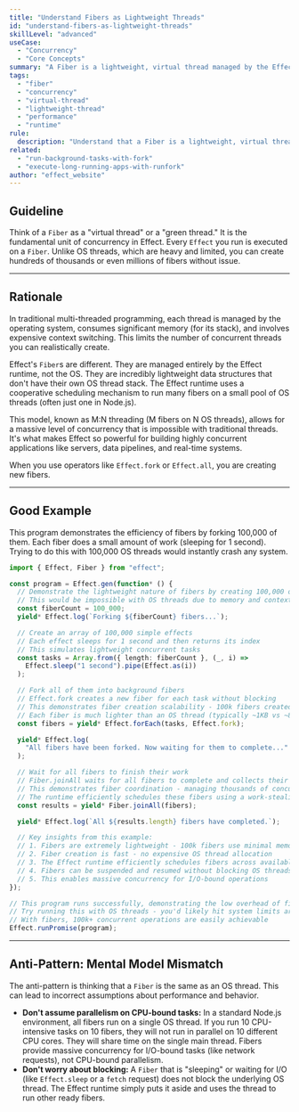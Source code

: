 ```yaml
---
title: "Understand Fibers as Lightweight Threads"
id: "understand-fibers-as-lightweight-threads"
skillLevel: "advanced"
useCase:
  - "Concurrency"
  - "Core Concepts"
summary: "A Fiber is a lightweight, virtual thread managed by the Effect runtime, enabling massive concurrency on a single OS thread without the overhead of traditional threading."
tags:
  - "fiber"
  - "concurrency"
  - "virtual-thread"
  - "lightweight-thread"
  - "performance"
  - "runtime"
rule:
  description: "Understand that a Fiber is a lightweight, virtual thread managed by the Effect runtime for massive concurrency."
related:
  - "run-background-tasks-with-fork"
  - "execute-long-running-apps-with-runfork"
author: "effect_website"
---
```


## Guideline

Think of a `Fiber` as a "virtual thread" or a "green thread." It is the fundamental unit of concurrency in Effect. Every `Effect` you run is executed on a `Fiber`. Unlike OS threads, which are heavy and limited, you can create hundreds of thousands or even millions of fibers without issue.

---

## Rationale

In traditional multi-threaded programming, each thread is managed by the operating system, consumes significant memory (for its stack), and involves expensive context switching. This limits the number of concurrent threads you can realistically create.

Effect's `Fiber`s are different. They are managed entirely by the Effect runtime, not the OS. They are incredibly lightweight data structures that don't have their own OS thread stack. The Effect runtime uses a cooperative scheduling mechanism to run many fibers on a small pool of OS threads (often just one in Node.js).

This model, known as M:N threading (M fibers on N OS threads), allows for a massive level of concurrency that is impossible with traditional threads. It's what makes Effect so powerful for building highly concurrent applications like servers, data pipelines, and real-time systems.

When you use operators like `Effect.fork` or `Effect.all`, you are creating new fibers.

---

## Good Example

This program demonstrates the efficiency of fibers by forking 100,000 of them. Each fiber does a small amount of work (sleeping for 1 second). Trying to do this with 100,000 OS threads would instantly crash any system.

```typescript
import { Effect, Fiber } from "effect";

const program = Effect.gen(function* () {
  // Demonstrate the lightweight nature of fibers by creating 100,000 of them
  // This would be impossible with OS threads due to memory and context switching overhead
  const fiberCount = 100_000;
  yield* Effect.log(`Forking ${fiberCount} fibers...`);

  // Create an array of 100,000 simple effects
  // Each effect sleeps for 1 second and then returns its index
  // This simulates lightweight concurrent tasks
  const tasks = Array.from({ length: fiberCount }, (_, i) =>
    Effect.sleep("1 second").pipe(Effect.as(i))
  );

  // Fork all of them into background fibers
  // Effect.fork creates a new fiber for each task without blocking
  // This demonstrates fiber creation scalability - 100k fibers created almost instantly
  // Each fiber is much lighter than an OS thread (typically ~1KB vs ~8MB per thread)
  const fibers = yield* Effect.forEach(tasks, Effect.fork);

  yield* Effect.log(
    "All fibers have been forked. Now waiting for them to complete..."
  );

  // Wait for all fibers to finish their work
  // Fiber.joinAll waits for all fibers to complete and collects their results
  // This demonstrates fiber coordination - managing thousands of concurrent operations
  // The runtime efficiently schedules these fibers using a work-stealing thread pool
  const results = yield* Fiber.joinAll(fibers);

  yield* Effect.log(`All ${results.length} fibers have completed.`);

  // Key insights from this example:
  // 1. Fibers are extremely lightweight - 100k fibers use minimal memory
  // 2. Fiber creation is fast - no expensive OS thread allocation
  // 3. The Effect runtime efficiently schedules fibers across available CPU cores
  // 4. Fibers can be suspended and resumed without blocking OS threads
  // 5. This enables massive concurrency for I/O-bound operations
});

// This program runs successfully, demonstrating the low overhead of fibers.
// Try running this with OS threads - you'd likely hit system limits around 1000-10000 threads
// With fibers, 100k+ concurrent operations are easily achievable
Effect.runPromise(program);

```

---

## Anti-Pattern: Mental Model Mismatch

The anti-pattern is thinking that a `Fiber` is the same as an OS thread. This can lead to incorrect assumptions about performance and behavior.

-   **Don't assume parallelism on CPU-bound tasks:** In a standard Node.js environment, all fibers run on a single OS thread. If you run 10 CPU-intensive tasks on 10 fibers, they will not run in parallel on 10 different CPU cores. They will share time on the single main thread. Fibers provide massive concurrency for I/O-bound tasks (like network requests), not CPU-bound parallelism.
-   **Don't worry about blocking:** A `Fiber` that is "sleeping" or waiting for I/O (like `Effect.sleep` or a `fetch` request) does not block the underlying OS thread. The Effect runtime simply puts it aside and uses the thread to run other ready fibers.